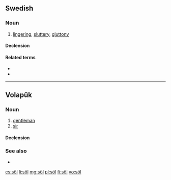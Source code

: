 {{also|Appendix:Variations of "sol"}}
==Swedish==

===Noun===
{{sv-noun|n}}

# [[lingering]], [[sluttery]], [[gluttony]]

====Declension====
{{sv-noun-unc-irreg-n|2=sölet}}

====Related terms====
* {{l|sv|söla}}
* {{l|sv|sölig}}

----

==Volapük==

===Noun===
{{vo-noun}}

# [[gentleman]]
# [[sir]]

====Declension====
{{vo-decl-noun}}

===See also===
* {{l|vo|siör}}

[[cs:söl]]
[[li:söl]]
[[mg:söl]]
[[pl:söl]]
[[fi:söl]]
[[vo:söl]]